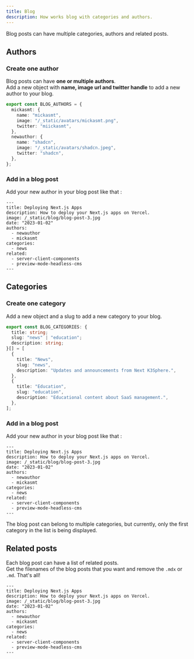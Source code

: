 ```yaml
---
title: Blog
description: How works blog with categories and authors.
---
```


Blog posts can have multiple categories, authors and related posts.

## Authors

### Create one author

Blog posts can have **one or multiple authors**. <br /> Add a new object with **name, image url and twitter handle** to add a new author to your blog.

```ts title="config/blog.ts" {7-11}
export const BLOG_AUTHORS = {
  mickasmt: {
    name: "mickasmt",
    image: "/_static/avatars/mickasmt.png",
    twitter: "miickasmt",
  },
  newauthor: {
    name: "shadcn",
    image: "/_static/avatars/shadcn.jpeg",
    twitter: "shadcn",
  },
};
```

### Add in a blog post

Add your new author in your blog post like that :

```mdx {6-8}
---
title: Deploying Next.js Apps
description: How to deploy your Next.js apps on Vercel.
image: /_static/blog/blog-post-3.jpg
date: "2023-01-02"
authors:
  - newauthor
  - mickasmt
categories:
  - news
related:
  - server-client-components
  - preview-mode-headless-cms
---
```

## Categories

### Create one category

Add a new object and a slug to add a new category to your blog.

```ts title="config/blog.ts" {3,6-10}
export const BLOG_CATEGORIES: {
  title: string;
  slug: "news" | "education";
  description: string;
}[] = [
  {
    title: "News",
    slug: "news",
    description: "Updates and announcements from Next K3Sphere.",
  },
  {
    title: "Education",
    slug: "education",
    description: "Educational content about SaaS management.",
  },
];
```

### Add in a blog post

Add your new author in your blog post like that :

```mdx {9-10}
---
title: Deploying Next.js Apps
description: How to deploy your Next.js apps on Vercel.
image: /_static/blog/blog-post-3.jpg
date: "2023-01-02"
authors:
  - newauthor
  - mickasmt
categories:
  - news
related:
  - server-client-components
  - preview-mode-headless-cms
---
```

<Callout type="warning">
  The blog post can belong to multiple categories, but currently, only the first
  category in the list is being displayed.
</Callout>

## Related posts

Each blog post can have a list of related posts. <br/> Get the filenames of the blog posts that you want and remove the `.mdx` or `.md`. That's all!

```mdx {11-13}
---
title: Deploying Next.js Apps
description: How to deploy your Next.js apps on Vercel.
image: /_static/blog/blog-post-3.jpg
date: "2023-01-02"
authors:
  - newauthor
  - mickasmt
categories:
  - news
related:
  - server-client-components
  - preview-mode-headless-cms
---
```
